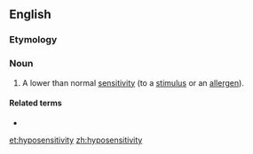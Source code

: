 ==English==

===Etymology===
{{prefix|en|hypo|sensitivity}}

===Noun===
{{en-noun|~|hyposensitivities}}

# A lower than normal [[sensitivity]] (to a [[stimulus]] or an [[allergen]]).

====Related terms====
* {{l|en|hyposensitive}}

[[et:hyposensitivity]]
[[zh:hyposensitivity]]